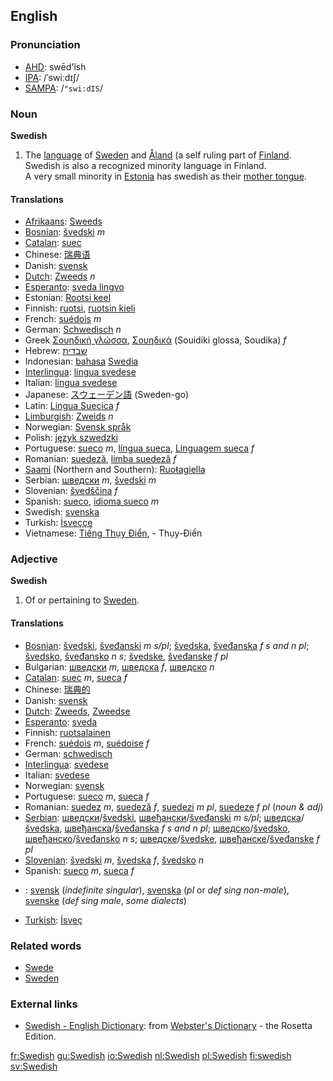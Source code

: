 {{wikipedia}}
==English==
===Pronunciation===
*[[w:AHD|AHD]]: swēd'ĭsh
*[[w:IPA|IPA]]: /ˈswiːdɪʃ/
*[[w:SAMPA|SAMPA]]: /<tt>"swi:dIS</tt>/

===Noun===

'''Swedish'''

# The [[language]] of [[w:Sweden|Sweden]] and [[Åland]] (a self ruling part of [[Finland]].<br>Swedish is also a recognized minority language in Finland.<br>A very small minority in [[Estonia]] has swedish as their [[mother tongue]].

====Translations====
*[[Afrikaans]]: [[Sweeds]]
*[[Bosnian]]: [[švedski]] ''m''
*[[Catalan]]: [[suec]]
*Chinese: [[瑞典语]]
*Danish: [[svensk]]
*[[Dutch]]: [[Zweeds]] ''n''
*[[Esperanto]]: [[sveda lingvo]]
*Estonian: [[Rootsi keel]]
*Finnish: [[ruotsi]], [[ruotsin kieli]]
*French: [[suédois]] ''m''
*German: [[Schwedisch]] ''n''
*Greek [[Σουηδική γλώσσα]], [[Σουηδικά]] (Souidiki glossa, Soudika) ''f''
*Hebrew: [[שבדית]]
*Indonesian: [[bahasa]] [[Swedia]]
*[[Interlingua]]: [[lingua svedese]]
*Italian: [[lingua svedese]]
*Japanese: [[スウェーデン語]] (Sweden-go)
*Latin: [[Lingua Suecica]] ''f''
*[[Limburgish]]: [[Zweids]] ''n''
*Norwegian: [[Svensk språk]]
*Polish: [[język szwedzki]]
*Portuguese: [[sueco]] ''m'', [[língua sueca]], [[Linguagem sueca]] ''f''
*Romanian: [[suedeză]], [[limba suedeză]] ''f''
*[[Saami]] (Northern and Southern): [[Ruoŧagiella]]
*Serbian: [[шведски]] ''m'', [[švedski]] ''m''
*Slovenian: [[švedščina]] ''f''
*Spanish: [[sueco]], [[idioma sueco]] ''m''
*Swedish: [[svenska]]
*Turkish: [[İsveççe]]
*Vietnamese: [[Tiếng Thụy Điển]], - Thụy-Điển

===Adjective===

'''Swedish'''

# Of or pertaining to [[Sweden]].

====Translations====
*[[Bosnian]]: [[švedski]], [[šveđanski]] ''m s/pl''; [[švedska]], [[šveđanska]] ''f s and n pl''; [[švedsko]], [[šveđansko]] ''n s''; [[švedske]], [[šveđanske]] ''f pl''
*Bulgarian: [[шведски]] ''m'', [[шведска]] ''f'', [[шведско]] ''n''
*[[Catalan]]: [[suec]] ''m'', [[sueca]] ''f''
*Chinese: [[瑞典的]]
*Danish: [[svensk]]
*[[Dutch]]: [[Zweeds]], [[Zweedse]]
*[[Esperanto]]: [[sveda]]
*Finnish: [[ruotsalainen]]
*French: [[suédois]] ''m'', [[suédoise]] ''f''
*German: [[schwedisch]]
*[[Interlingua]]: [[svedese]]
*Italian: [[svedese]]
*Norwegian: [[svensk]]
*Portuguese: [[sueco]] ''m'', [[sueca]] ''f''
*Romanian: [[suedez]] ''m'', [[suedeză]] ''f'', [[suedezi]] ''m pl'', [[suedeze]] ''f pl'' (''noun & adj'')
*[[Serbian]]: [[шведски]]/[[švedski]], [[швеђански]]/[[šveđanski]] ''m s/pl'';  [[шведска]]/[[švedska]], [[швеђанска]]/[[šveđanska]] ''f s and n pl''; [[шведско]]/[[švedsko]], [[швеђанско]]/[[šveđansko]] ''n s''; [[шведске]]/[[švedske]], [[швеђанске]]/[[šveđanske]] ''f pl''
*[[Slovenian]]: [[švedski]] ''m'', [[švedska]] ''f'', [[švedsko]] ''n''
*Spanish: [[sueco]] ''m'', [[sueca]] ''f''
*{{sv}}: [[svensk]] (''indefinite singular''), [[svenska]] (''pl'' or ''def sing non-male''), [[svenske]] (''def sing male'', ''some dialects'')
*[[Turkish]]: [[İsveç]]

=== Related words ===
*[[Swede]]
*[[Sweden]]

=== External links ===
{{interwiktionary|code=sv}}
*[http://www.websters-online-dictionary.org/definition/Swedish-english/ Swedish - English Dictionary]: from [http://www.websters-online-dictionary.org/ Webster's Dictionary] - the Rosetta Edition.

[[fr:Swedish]]
[[gu:Swedish]]
[[io:Swedish]]
[[nl:Swedish]]
[[pl:Swedish]]
[[fi:swedish]]
[[sv:Swedish]]